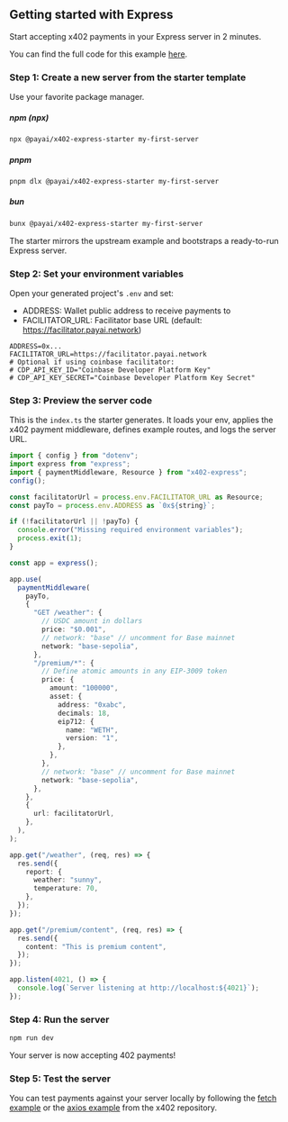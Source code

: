 ## Getting started with Express

Start accepting x402 payments in your Express server in 2 minutes.

<Note>You can find the full code for this example [here](https://github.com/coinbase/x402/tree/main/examples/typescript/servers/express).</Note>

### Step 1: Create a new server from the starter template

Use your favorite package manager.

##### npm (npx)
```bash
npx @payai/x402-express-starter my-first-server
```

##### pnpm
```bash
pnpm dlx @payai/x402-express-starter my-first-server
```

##### bun
```bash
bunx @payai/x402-express-starter my-first-server
```

The starter mirrors the upstream example and bootstraps a ready-to-run Express server.


### Step 2: Set your environment variables

Open your generated project's `.env` and set:

- ADDRESS: Wallet public address to receive payments to
- FACILITATOR_URL: Facilitator base URL (default: https://facilitator.payai.network)

```env
ADDRESS=0x...
FACILITATOR_URL=https://facilitator.payai.network
# Optional if using coinbase facilitator:
# CDP_API_KEY_ID="Coinbase Developer Platform Key"
# CDP_API_KEY_SECRET="Coinbase Developer Platform Key Secret"
```

### Step 3: Preview the server code

This is the `index.ts` the starter generates. It loads your env, applies the x402 payment middleware, defines example routes, and logs the server URL.

```ts
import { config } from "dotenv";
import express from "express";
import { paymentMiddleware, Resource } from "x402-express";
config();

const facilitatorUrl = process.env.FACILITATOR_URL as Resource;
const payTo = process.env.ADDRESS as `0x${string}`;

if (!facilitatorUrl || !payTo) {
  console.error("Missing required environment variables");
  process.exit(1);
}

const app = express();

app.use(
  paymentMiddleware(
    payTo,
    {
      "GET /weather": {
        // USDC amount in dollars
        price: "$0.001",
        // network: "base" // uncomment for Base mainnet
        network: "base-sepolia",
      },
      "/premium/*": {
        // Define atomic amounts in any EIP-3009 token
        price: {
          amount: "100000",
          asset: {
            address: "0xabc",
            decimals: 18,
            eip712: {
              name: "WETH",
              version: "1",
            },
          },
        },
        // network: "base" // uncomment for Base mainnet
        network: "base-sepolia",
      },
    },
    {
      url: facilitatorUrl,
    },
  ),
);

app.get("/weather", (req, res) => {
  res.send({
    report: {
      weather: "sunny",
      temperature: 70,
    },
  });
});

app.get("/premium/content", (req, res) => {
  res.send({
    content: "This is premium content",
  });
});

app.listen(4021, () => {
  console.log(`Server listening at http://localhost:${4021}`);
});
```

### Step 4: Run the server

```bash
npm run dev
```

<Check>
  Your server is now accepting 402 payments!
</Check>

### Step 5: Test the server

You can test payments against your server locally by following the [fetch example](https://github.com/coinbase/x402/tree/main/examples/typescript/clients/fetch) or the [axios example](https://github.com/coinbase/x402/tree/main/examples/typescript/clients/axios) from the x402 repository.  